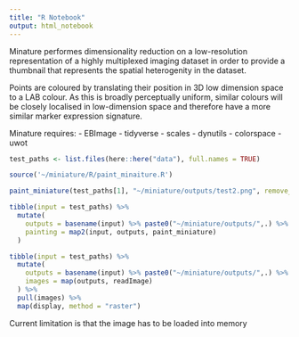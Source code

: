 ```yaml
---
title: "R Notebook"
output: html_notebook
---
```


Minature performes dimensionality reduction on a low-resolution representation of a highly multiplexed imaging dataset in order to provide a thumbnail that represents the spatial heterogenity in the dataset.

Points are coloured by translating their position in 3D low dimension space to a LAB colour. As this is broadly perceptually uniform, similar colours will be closely localised in low-dimension space and therefore have a more similar marker expression signature.

Minature requires: 
- EBImage
- tidyverse
- scales
- dynutils
- colorspace
- uwot

```r
test_paths <- list.files(here::here("data"), full.names = TRUE)
```

```r

source('~/miniature/R/paint_minaiture.R')

```

```r
paint_miniature(test_paths[1], "~/miniature/outputs/test2.png", remove_bg = FALSE)
```

```r
tibble(input = test_paths) %>%
  mutate(
    outputs = basename(input) %>% paste0("~/miniature/outputs/",.) %>% str_remove(".ome.tif*") %>% paste0(.,"-miniature.png"),
    painting = map2(input, outputs, paint_miniature)
  ) 
```

```r
tibble(input = test_paths) %>%
  mutate(
    outputs = basename(input) %>% paste0("~/miniature/outputs/",.) %>% str_remove(".ome.tif*") %>% paste0(.,"-miniature.png"),
    images = map(outputs, readImage)
  ) %>%
  pull(images) %>%
  map(display, method = "raster") 
```

Current limitation is that the image has to be loaded into memory